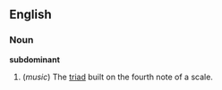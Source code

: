 ==English==

===Noun===
'''subdominant'''

# (''music'') The [[triad]] built on the fourth note of a scale.